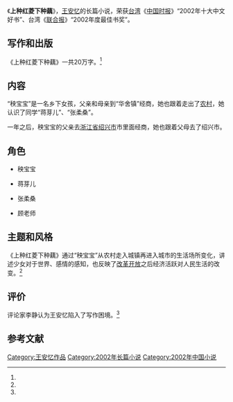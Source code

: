 {{Infobox Book 
|图像      = <!-- [[File:|200px]] -->
|图像说明  = 
|书名      = 《上种红菱下种藕》
|作者      = [[王安忆|王安忆]]
|原名      = 
|译者      = 
|插图      = 
|封面设计  = 
|出版地    = {{CHNML}}
|语言      = [[简体中文|简体中文]]
|系列      = 
|题材      = 
|类型      = [[长篇小说|长篇小说]]
|出版者    = 南海出版公司
|出版日期  = 2002年1月1日
|中文版    = 
|媒介      = [[印刷|印刷]]（平装书）
|页数      = 282
|开本      = 
|isbn      = 9787544220378
|oclc      = 
|杜威十进制图书分类法= 
|美国国会图书馆图书分类法= 
|上一部作品= 
|下一部作品= 
|引用      = 
|被引用    = 
}}

《'''上种红菱下种藕'''》，[[王安忆|王安忆]]的长篇小说，荣获[[台湾|台湾]]《[[中国时报|中国时报]]》“2002年十大中文好书”、台湾《[[联合报|联合报]]》“2002年度最佳书奖”。

==写作和出版==
《上种红菱下种藕》一共20万字。<ref name="at" />

==内容==
“秧宝宝”是一名乡下女孩，父亲和母亲到“华舍镇”经商，她也跟着走出了[[农村|农村]]，她认识了同学“蒋芽儿”、“张柔桑”。

一年之后，秧宝宝的父亲去[[浙江省|浙江省]][[绍兴市|绍兴市]]市里面经商，她也跟着父母去了绍兴市。

==角色==
*秧宝宝

*蒋芽儿

*张柔桑

*顾老师

==主题和风格==
《上种红菱下种藕》通过“秧宝宝”从农村走入城镇再进入城市的生活场所变化，讲述少女对于世界、感情的感知，也反映了[[改革开放|改革开放]]之后经济活跃对人民生活的改变。<ref name="at" />

==评价==
评论家李静认为王安忆陷入了写作困境。<ref name="bee" />

==参考文献==
{{reflist|refs=
<ref name="at" >{{cite web |url=http://news.xinhuanet.com/book/2003-01/17/content_693537.htm |title=王安忆《上种红菱下种藕》 |accessdate=2003 |publisher=新华网 |work= |language=zh-hans |archive-date=2004-10-22 |archive-url=https://web.archive.org/web/20041022165513/http://news.xinhuanet.com/book/2003-01/17/content_693537.htm |dead-url=no }}</ref>

<ref name="bee" >{{cite web |url=http://www.chinawriter.com.cn/56/2007/0810/5401.html |title=不冒险的旅程：论王安忆的写作困境 |accessdate=2007 |publisher=中国作家网 |work= |language=zh-hans |archive-date=2015-09-23 |archive-url=https://web.archive.org/web/20150923203001/http://www.chinawriter.com.cn/56/2007/0810/5401.html |dead-url=no }}</ref>
}}

{{王安忆作品}}

{{DEFAULTSORT:S上}}
[[Category:王安忆作品|Category:王安忆作品]]
[[Category:2002年长篇小说|Category:2002年长篇小说]]
[[Category:2002年中国小说|Category:2002年中国小说]]